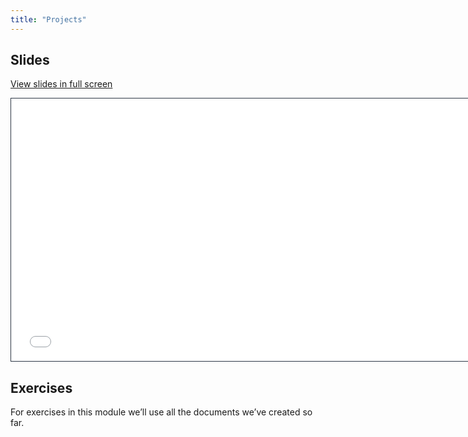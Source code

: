 ```yaml
---
title: "Projects"
---
```


## Slides

[View slides in full screen](4-websites.html)

```{=html}
<iframe class="slide-deck" src="2-3-projects.html" height="420" width="747" style="border: 1px solid #2e3846;"></iframe>
```
## Exercises

For exercises in this module we'll use all the documents we've created so far.
